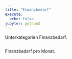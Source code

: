 ```yaml
---
title: "Finanzbedarf"
execute:
  echo: false
jupyter: python3
---
```


Unterkategorien Finanzbedarf.
```python

```


Finanzbedarf pro Monat.
```python

```
